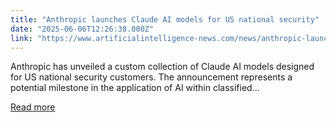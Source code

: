 ```yaml
---
title: "Anthropic launches Claude AI models for US national security"
date: "2025-06-06T12:26:38.000Z"
link: "https://www.artificialintelligence-news.com/news/anthropic-launches-claude-ai-models-for-us-national-security/"
---
```


Anthropic has unveiled a custom collection of Claude AI models designed for US national security customers. The announcement represents a potential milestone in the application of AI within classified...

[Read more](https://www.artificialintelligence-news.com/news/anthropic-launches-claude-ai-models-for-us-national-security/)
